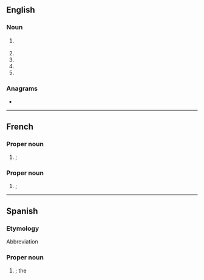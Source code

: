 {{also|fac|faç}}
==English==

===Noun===
{{en-noun}}

# {{lb|en|military|aviation}} {{initialism of|en|{{w|Forward Air Control}}}}
# {{initialism of|en|[[flow]]-[[accelerated]] [[corrosion]]}}
# {{initialism of|en|flow-[[assisted]] corrosion}}
# {{initialism of|en|Fellow of the {{w|Atlantic Council}}}}
# {{initialism of|en|[[fatal|Fatal]] [[accident]] [[control]]}}

===Anagrams===
* {{anagrams|en|a=acf|ACF|AFC|CAF|CFA|FCA|caf}}

----

==French==

===Proper noun===
{{fr-proper noun|g=f-p}}

# {{lb|fr|Canada|military}} {{abbreviation of|fr|{{w|lang=fr|Forces armées canadiennes}}}}; {{m|en|CAF|gloss=Canadian Armed Forces}}
#: {{syn|fr|[[FC]] (Forces canadiennes)}}

===Proper noun===
{{fr-proper noun|g=f}}

# {{lb|fr|Canada|military|aviation}} {{abbreviation of|fr|[[force|Force]] [[aérienne]] du [[Canada]]}}; {{m|en|CAF|gloss=Canadian Air Force}}
#: {{syn|fr|[[ARC]] (Aviation royale canadienne)}}
#: {{hyper|fr|[[FAC]] (Forces armées canadiennes)|[[FC]] (Forces canadiennes)}}

{{C|fr|Aviation}}
----

==Spanish==

===Etymology===
Abbreviation

===Proper noun===
{{head|es|proper noun|g=f}}

# {{lb|es|military|aviation}} {{abbreviation of|es|[[fuerza|Fuerza]] [[aérea|Aérea]] [[colombiana|Colombiana]]}}; the {{w|lang=en|Colombian Air Force}}